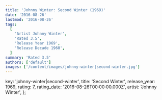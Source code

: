 ```yaml
---
title: 'Johnny Winter: Second Winter (1969)'
date: '2016-08-26'
lastmod: '2016-08-26'
tags:
  [
    'Artist Johnny Winter',
    'Rated 3.5',
    'Release Year 1969',
    'Release Decade 1960',
  ]
summary: 'Rated 3.5'
authors: ['default']
images: ['/content/images/johnny-winter|second-winter.jpg']
---
```


  key: 'johnny-winter|second-winter',
  title: 'Second Winter',
  release_year: 1969,
  rating: 7,
  rating_date: '2016-08-26T00:00:00.000Z',
  artist: 'Johnny Winter',
};

<MusicRating data={data} />
